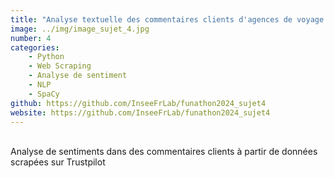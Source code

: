 ```yaml
---
title: "Analyse textuelle des commentaires clients d'agences de voyage en ligne"
image: ../img/image_sujet_4.jpg
number: 4
categories:
    - Python
    - Web Scraping
    - Analyse de sentiment
    - NLP
    - SpaCy
github: https://github.com/InseeFrLab/funathon2024_sujet4
website: https://github.com/InseeFrLab/funathon2024_sujet4
---
```


<br>
Analyse de sentiments dans des commentaires clients à partir de données scrapées sur Trustpilot
